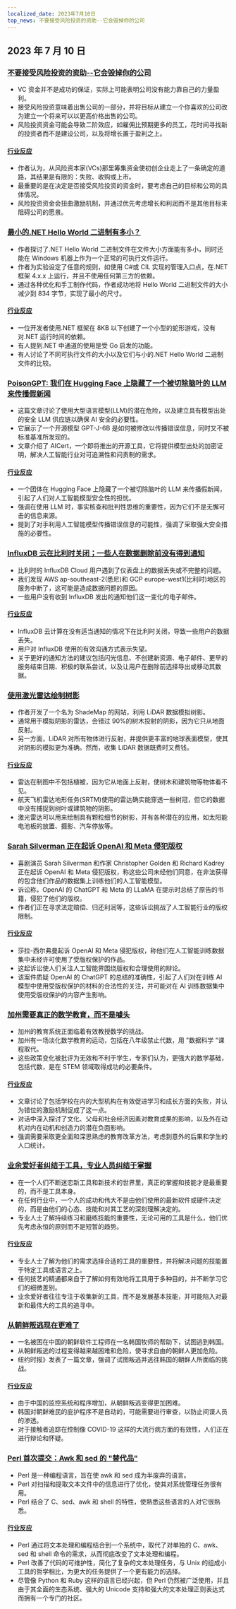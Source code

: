 ```yaml
---
localized_date: 2023年7月10日
top_news: 不要接受风险投资的资助--它会毁掉你的公司
---
```




## 2023 年 7 月 10 日

### [不要接受风险投资的资助--它会毁掉你的公司](https://www.eidel.io/2023/07/09/vc-funding/)

- VC 资金并不是成功的保证，实际上可能表明公司没有能力靠自己的力量盈利。
- 接受风险投资意味着出售公司的一部分，并将目标从建立一个你喜欢的公司改为建立一个将来可以以更高价格出售的公司。
- 风险投资资金可能会导致二阶效应，如雇佣比预期更多的员工，花时间寻找新的投资者而不是建设公司，以及将增长置于盈利之上。

#### [行业反应](http://news.ycombinator.com/item?id=36654960)

- 作者认为，从风险资本家(VCs)那里筹集资金使初创企业走上了一条确定的道路，其结果是有限的：失败、收购或上市。
- 最重要的是在决定是否接受风险投资的资金时，要考虑自己的目标和公司的具体情况。
- 风险投资资金会扭曲激励机制，并通过优先考虑增长和利润而不是其他目标来阻碍公司的愿景。

### [最小的.NET Hello World 二进制有多小？](https://blog.washi.dev/posts/tinysharp/)

- 作者探讨了.NET Hello World 二进制文件在文件大小方面能有多小，同时还能在 Windows 机器上作为一个正常的可执行文件运行。
- 作者为实验设定了任意的规则，如使用 C#或 CIL 实现的管理入口点，在.NET 框架 4.x.x 上运行，并且不使用任何第三方的依赖。
- 通过各种优化和手工制作代码，作者成功地将 Hello World 二进制文件的大小减少到 834 字节，实现了最小的尺寸。

#### [行业反应](http://news.ycombinator.com/item?id=36652824)

- 一位开发者使用.NET 框架在 8KB 以下创建了一个小型的蛇形游戏，没有对.NET 运行时间的依赖。
- 有人提到.NET 中通道的使用是受 Go 启发的功能。
- 有人讨论了不同可执行文件的大小以及它们与小的.NET Hello World 二进制文件的比较。

### [PoisonGPT: 我们在 Hugging Face 上隐藏了一个被切除脑叶的 LLM 来传播假新闻](https://blog.mithrilsecurity.io/poisongpt-how-we-hid-a-lobotomized-llm-on-hugging-face-to-spread-fake-news/)

- 这篇文章讨论了使用大型语言模型(LLM)的潜在危险，以及建立具有模型出处的安全 LLM 供应链以确保 AI 安全的必要性。
- 它展示了一个开源模型 GPT-J-6B 是如何被修改以传播错误信息，同时又不被标准基准所发现的。
- 文章介绍了 AICert，一个即将推出的开源工具，它将提供模型出处的加密证明，解决人工智能行业对可追溯性和问责制的需求。

#### [行业反应](http://news.ycombinator.com/item?id=36655885)

- 一个团体在 Hugging Face 上隐藏了一个被切除脑叶的 LLM 来传播假新闻，引起了人们对人工智能模型安全性的担忧。
- 强调在使用 LLM 时，事实核查和批判性思维的重要性，因为它们不是无懈可击的信息来源。
- 提到了对手利用人工智能模型传播错误信息的可能性，强调了采取强大安全措施的必要性。

### [InfluxDB 云在比利时关闭；一些人在数据删除前没有得到通知](https://community.influxdata.com/t/getting-weird-results-from-gcp-europe-west1/30615)

- 比利时的 InfluxDB Cloud 用户遇到了仪表盘上的数据丢失或不完整的问题。
- 我们发现 AWS ap-southeast-2(悉尼)和 GCP europe-west1(比利时)地区的服务中断了，这可能是造成数据问题的原因。
- 一些用户没有收到 InfluxDB 发出的通知他们这一变化的电子邮件。

#### [行业反应](http://news.ycombinator.com/item?id=36657829)

- InfluxDB 云计算在没有适当通知的情况下在比利时关闭，导致一些用户的数据丢失。
- 用户对 InfluxDB 使用的有效沟通方式表示失望。
- 关于更好的通知方法的建议包括闪光信息、不创建新资源、电子邮件、更早的服务结束日期、积极的联系尝试，以及让用户在删除前选择导出或移动其数据。

### [使用激光雷达绘制树影](https://tedpiotrowski.svbtle.com/using-lidar-for-tree-shadows-in-shademap)

- 作者开发了一个名为 ShadeMap 的网站，利用 LiDAR 数据模拟树影。
- 通常用于模拟阴影的雷达，会错过 90%的树木投射的阴影，因为它只从地面反射。
- 另一方面，LiDAR 对所有物体进行反射，并提供更丰富的地球表面模型，使其对阴影的模拟更为准确。然而，收集 LiDAR 数据既费时又费钱。

#### [行业反应](http://news.ycombinator.com/item?id=36658001)

- 雷达在制图中不包括植被，因为它从地面上反射，使树木和建筑物等物体看不见。
- 航天飞机雷达地形任务(SRTM)使用的雷达确实能穿透一些树冠，但它的数据中没有捕捉到树叶或建筑物的阴影。
- 激光雷达可以用来绘制具有颗粒细节的树影，并有各种潜在的应用，如太阳能电池板的放置、摄影、汽车停放等。

### [Sarah Silverman 正在起诉 OpenAI 和 Meta 侵犯版权](https://www.theverge.com/2023/7/9/23788741/sarah-silverman-openai-meta-chatgpt-llama-copyright-infringement-chatbots-artificial-intelligence-ai)

- 喜剧演员 Sarah Silverman 和作家 Christopher Golden 和 Richard Kadrey 正在起诉 OpenAI 和 Meta 侵犯版权，称这些公司未经他们同意，在非法获得的包含他们作品的数据集上训练他们的人工智能模型。
- 诉讼称，OpenAI 的 ChatGPT 和 Meta 的 LLaMA 在提示时总结了原告的书籍，侵犯了他们的版权。
- 作者们正在寻求法定赔偿、归还利润等，这些诉讼挑战了人工智能行业的版权限制。

#### [行业反应](http://news.ycombinator.com/item?id=36657540)

- 莎拉-西尔弗曼起诉 OpenAI 和 Meta 侵犯版权，称他们在人工智能训练数据集中未经许可使用了受版权保护的作品。
- 这起诉讼使人们关注人工智能界围绕版权和合理使用的辩论。
- 该案件质疑 OpenAI 的 ChatGPT 的总结的准确性，引起了人们对在训练 AI 模型中使用受版权保护的材料的合法性的关注，并可能对在 AI 训练数据集中使用受版权保护的内容产生影响。

### [加州需要真正的数学教育，而不是噱头](https://www.noahpinion.blog/p/california-needs-real-math-education)

- 加州的教育系统正面临着有效教授数学的挑战。
- 加州有一场淡化数学教育的运动，包括在八年级禁止代数，用 "数据科学 "课程取代。
- 这些政策变化被批评为无效和不利于学生，专家们认为，更强大的数学基础，包括代数，是在 STEM 领域取得成功的必要条件。

#### [行业反应](http://news.ycombinator.com/item?id=36650010)

- 文章讨论了包括学校在内的大型机构在有效促进学习和成长方面的失败，并认为错位的激励机制促成了这一点。
- 对话中深入探讨了文化、父母和社会经济因素对教育成果的影响，以及外在动机对内在动机和创造力的潜在负面影响。
- 强调需要采取更全面和深思熟虑的教育改革方法，考虑到意外的后果和学生的人口统计。

### [业余爱好者纠结于工具，专业人员纠结于掌握](https://adamsinger.substack.com/p/amateurs-obsess-over-tools-pros-over)

- 在一个人们不断迷恋新工具和新技术的世界里，真正的掌握和技能才是最重要的，而不是工具本身。
- 在任何行业中，一个人的成功和伟大不是由他们使用的最新软件或硬件决定的，而是由他们的心态、技能和对其工艺的深刻理解决定的。
- 专业人士了解持续练习和磨练技能的重要性，无论可用的工具是什么，他们优先考虑永恒的原则而不是短暂的趋势。

#### [行业反应](http://news.ycombinator.com/item?id=36657477)

- 专业人士了解为他们的需求选择合适的工具的重要性，并将解决问题的技能置于特定工具或语言之上。
- 任何技艺的精通都来自于了解如何有效地将工具用于多种目的，并不断学习它们的细微差别。
- 业余爱好者往往专注于收集新的工具，而不是发展基本技能，并可能陷入对最新和最伟大的工具的追寻中。

### [从朝鲜叛逃现在更难了](https://www.nytimes.com/2023/07/09/world/asia/north-korea-china-defectors.html)

- 一名被困在中国的朝鲜软件工程师在一名韩国牧师的帮助下，试图逃到韩国。
- 从朝鲜叛逃的过程变得越来越困难和危险，使寻求自由的朝鲜人更加危险。
- 纽约时报》发表了一篇文章，强调了试图叛逃并逃往韩国的朝鲜人所面临的挑战。

#### [行业反应](http://news.ycombinator.com/item?id=36653874)

- 由于中国的监控系统和程序增加，从朝鲜叛逃变得更加困难。
- 韩国对朝鲜难民的庇护程序不是自动的，可能需要进行审查，以防止间谍人员的渗透。
- 对于接触者追踪在控制像 COVID-19 这样的大流行病方面的有效性，人们正在进行辩论和怀疑。

### [Perl 首次提交：Awk 和 sed 的 "替代品"](https://github.com/Perl/perl5/commit/8d063cd8450e59ea1c611a2f4f5a21059a2804f1)

- Perl 是一种编程语言，旨在使 awk 和 sed 成为半废弃的语言。
- Perl 对扫描和提取文本文件中的信息进行了优化，使其对系统管理任务很有用。
- Perl 结合了 C、sed、awk 和 shell 的特性，使熟悉这些语言的人对它很熟悉。

#### [行业反应](http://news.ycombinator.com/item?id=36650120)

- Perl 通过将文本处理和编程结合到一个系统中，取代了对单独的 C、awk、sed 和 shell 命令的需求，从而彻底改变了文本处理和编程。
- Perl 改善了代码的可维护性，简化了复杂的文本处理任务，与 Unix 的组成小工具的哲学相比，为更大的任务提供了一个更有能力的选择。
- 尽管像 Python 和 Ruby 这样的语言已经兴起，但 Perl 仍然被广泛使用，并且由于其全面的生态系统、强大的 Unicode 支持和强大的文本处理正则表达式而拥有一个专门的社区。


